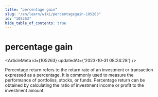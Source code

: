 ```yaml
---
title: "percentage gain"
slug: "/en/learn/wiki/percentagegain-105263"
id: "105263"
hide_table_of_contents: true
---
```



<Breadcrumbs current="percentage gain" />

# percentage gain

<ArticleMeta id={105263} updatedAt={'2023-10-31 08:24:28'} />
<div className='border-solid border-b border-t-0 my-4 border-[var(--ifm-color-gray-300)]' />

Percentage return refers to the return rate of an investment or transaction expressed as a percentage. It is commonly used to measure the performance of portfolios, stocks, or funds. Percentage return can be obtained by calculating the ratio of investment income or profit to the investment amount.

